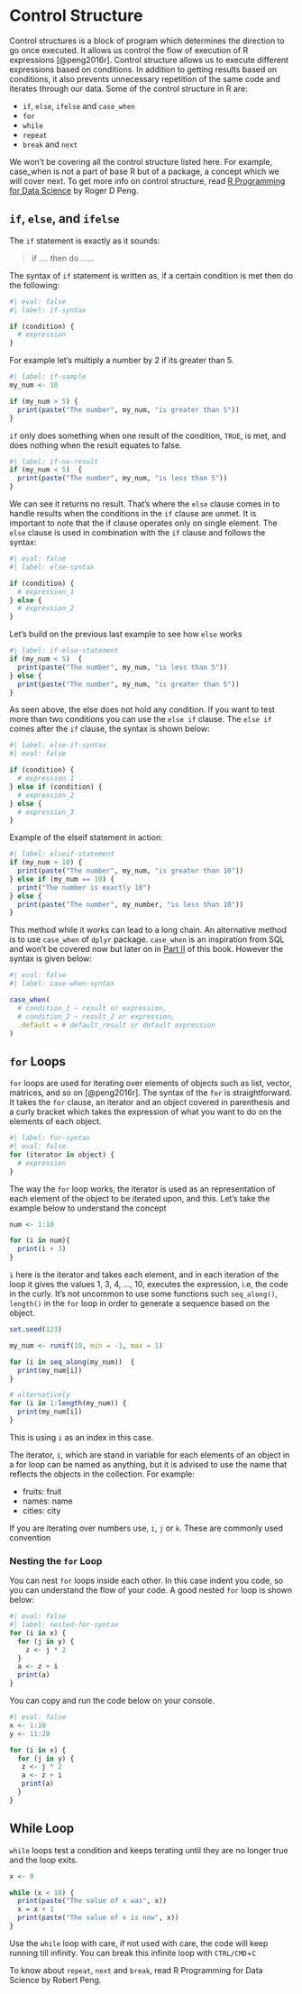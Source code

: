 # Control Structure {#sec-ctr-str}

Control structures is a block of program which determines the direction to go once executed. It allows us control the flow of execution of R expressions [@peng2016r]. Control structure allows us to execute different expressions based on conditions. In addition to getting results based on conditions, it also prevents unnecessary repetition of the same code and iterates through our data. Some of the control structure in R are:

-   `if`, `else`, `ifelse` and `case_when`
-   `for`
-   `while`
-   `repeat`
-   `break` and `next`

We won't be covering all the control structure listed here. For example, case_when is not a part of base R but of a package, a concept which we will cover next. To get more info on control structure, read [R Programming for Data Science](https://bookdown.org/rdpeng/rprogdatascience/) by Roger D Peng.

## `if`, `else`, and `ifelse`

The `if` statement is exactly as it sounds:

> if .... then do ......

The syntax of `if` statement is written as, if a certain condition is met then do the following:

```r
#| eval: false
#| label: if-syntax

if (condition) {
  # expression
}
```


For example let's multiply a number  by 2 if its greater than 5.

```r
#| label: if-sample
my_num <- 10

if (my_num > 5) {
  print(paste("The number", my_num, "is greater than 5"))
}

```

`if` only does something when one result of the condition, `TRUE`, is met, and does nothing when the result equates to false. 

```r
#| label: if-no-result
if (my_num < 5)  {
  print(paste("The number", my_num, "is less than 5"))
}
```

We can see it returns no result. That's where the `else` clause comes in to handle results when the conditions in the `if` clause are unmet. It is important to note that the if clause operates only on single element. The `else` clause is used in combination with the `if` clause and follows the syntax:

```r
#| eval: false
#| label: else-syntax

if (condition) {
  # expression_1
} else {
  # expression_2
}
```

Let's build on the previous last example to see how `else` works

```r
#| label: if-else-statement
if (my_num < 5)  {
  print(paste("The number", my_num, "is less than 5"))
} else {
  print(paste("The number", my_num, "is greater than 5"))
}
```
As seen above, the else does not hold any condition. If you want to test more than two conditions you can use the `else if` clause. The `else if` comes after the `if` clause, the syntax is shown below:

```r
#| label: else-if-syntax
#| eval: false

if (condition) {
  # expression_1
} else if (condition) {
  # expression_2
} else {
  # expression_3
}
```


Example of the elseif statement in action:
```r
#| label: elseif-statement
if (my_num > 10) {
  print(paste("The number", my_num, "is greater than 10"))
} else if (my_num == 10) {
  print("The number is exactly 10")
} else {
  print(paste("The number", my_number, "is less than 10"))
}
```

This method while it works can lead to a long chain. An alternative method is to use `case_when` of `dplyr` package. `case_when` is an inspiration from SQL and won't be covered now but later on in [Part II](wrangle.qmd) of this book. However the syntax is given below:

```r
#| eval: false
#| label: case-when-syntax

case_when(
  # condition_1 ~ result or expression,
  # condition_2 ~ result_2 or expression,
  .default = # default_result or default expression
)
```


## `for` Loops
`for` loops are used for iterating over elements of objects such as list, vector, matrices, and so on [@peng2016r]. The syntax of the `for` is straightforward. It takes the `for` clause, an iterator and an object covered in parenthesis and a curly bracket which takes the expression of what you want to do on the elements of each object. 

```r
#| label: for-syntax
#| eval: false
for (iterator in object) {
  # expression
}
```

The way the `for` loop works, the iterator is used as an representation of each element of the object to be iterated upon, and this. Let's take the example below to understand the concept

```r
num <- 1:10

for (i in num){
  print(i + 3)
}
```

`i` here is the iterator and takes each element, and in each iteration of the loop it gives the values 1, 3, 4, ..., 10, executes the expression, i.e, the code in the curly. It's not uncommon to use some functions such `seq_along()`, `length()` in the `for` loop in order to generate a sequence based on the object.

```r
set.seed(123)

my_num <- runif(10, min = -1, max = 1)

for (i in seq_along(my_num))  {
  print(my_num[i])
}

# alternatively
for (i in 1:length(my_num)) {
  print(my_num[i])
}
```
This is using `i` as an index in this case.

:::{.callout-tip appearance=minimal}
The iterator, `i`, which are stand in variable for each elements of an object in a for loop can be named as anything, but it is advised to use the name that reflects the objects in the collection. For example:

- fruits: fruit
- names: name
- cities: city

If you are iterating over numbers use, `i`, `j` or `k`. These are commonly used convention
:::


### Nesting the `for` Loop
You can nest `for` loops inside each other. In this case indent you code, so you can understand the flow of your code. A good nested `for` loop is shown below:

```r
#| eval: false
#| label: nested-for-syntax
for (i in x) {
  for (j in y) {
    z <- j * 2
  }
  a <- z + i
  print(a)
}
```

You can copy and run the code below on your console.
```r
#| eval: false
x <- 1:10
y <- 11:20

for (i in x) {
  for (j in y) {
   z <- j * 2 
   a <- z + i
   print(a)
  }
}
```


## While Loop
`while` loops test a condition and keeps terating until they are no longer true and the loop exits.
```r
x <- 0

while (x < 10) {
  print(paste("The value of x was", x))
  x = x + 1
  print(paste("The value of x is now", x))
}
```

:::{.callout-caution appearance=minimal}
Use the `while` loop with care, if not used with care, the code will keep running till infinity. You can break this infinite loop with `CTRL/CMD`+`C`
:::

To know about `repeat`, `next` and `break`, read R Programming for Data Science by Robert Peng.